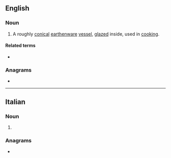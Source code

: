 ==English==
{{wikipedia}}

===Noun===
{{en-noun}}

# A roughly [[conical]] [[earthenware]] [[vessel]], [[glazed]] inside, used in [[cooking]].

====Related terms====
* {{l|en|cassoulet}}

===Anagrams===
* {{anagrams|en|a=aceloss|solaces}}

----

==Italian==

===Noun===
{{head|it|noun form|g=f}}

# {{plural of|it|cassola}}

===Anagrams===
* {{anagrams|it|a=aceloss|colasse|locasse}}